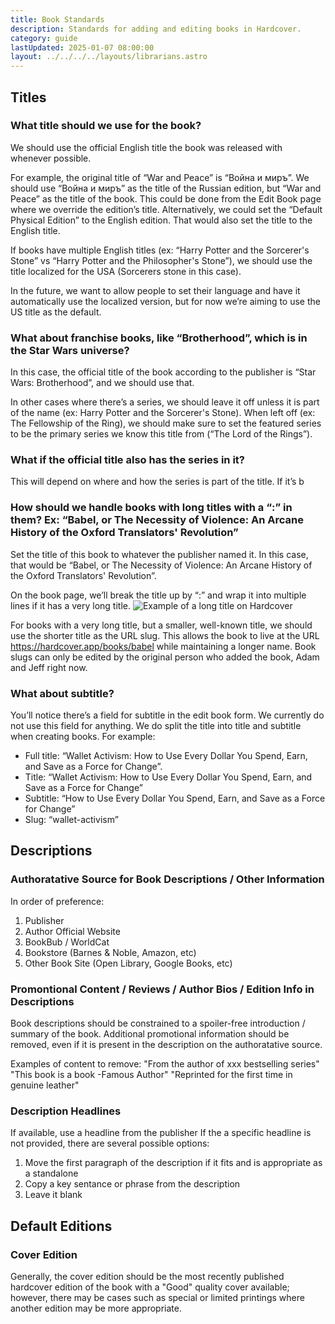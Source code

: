 ```yaml
---
title: Book Standards
description: Standards for adding and editing books in Hardcover.
category: guide
lastUpdated: 2025-01-07 08:00:00
layout: ../../../../layouts/librarians.astro
---
```



## Titles
### What title should we use for the book?
We should use the official English title the book was released with whenever possible.

For example, the original title of “War and Peace” is “Война и миръ”. We should use “Война и миръ” as the title of the Russian edition, but “War and Peace” as the title of the book. This could be done from the Edit Book page where we override the edition’s title. Alternatively, we could set the “Default Physical Edition” to the English edition. That would also set the title to the English title.

If books have multiple English titles (ex: “Harry Potter and the Sorcerer's Stone” vs “Harry Potter and the Philosopher's Stone”), we should use the title localized for the USA (Sorcerers stone in this case).

In the future, we want to allow people to set their language and have it automatically use the localized version, but for now we’re aiming to use the US title as the default.

### What about franchise books, like “Brotherhood”, which is in the Star Wars universe?
In this case, the official title of the book according to the publisher is “Star Wars: Brotherhood”, and we should use that.

In other cases where there’s a series, we should leave it off unless it is part of the name (ex: Harry Potter and the Sorcerer's Stone). When left off (ex: The Fellowship of the Ring), we should make sure to set the featured series to be the primary series we know this title from (“The Lord of the Rings”).

### What if the official title also has the series in it?
This will depend on where and how the series is part of the title. If it’s b

### How should we handle books with long titles with a “:” in them? Ex: “Babel, or The Necessity of Violence: An Arcane History of the Oxford Translators' Revolution”
Set the title of this book to whatever the publisher named it. In this case, that would be “Babel, or The Necessity of Violence: An Arcane History of the Oxford Translators' Revolution”.

On the book page, we’ll break the title up by “:” and wrap it into multiple lines if it has a very long title.
<img src="/images/librarians/long-title-example.png" alt="Example of a long title on Hardcover" />

For books with a very long title, but a smaller, well-known title, we should use the shorter title as the URL slug. This allows the book to live at the URL https://hardcover.app/books/babel while maintaining a longer name. Book slugs can only be edited by the original person who added the book, Adam and Jeff right now.

### What about subtitle?
You’ll notice there’s a field for subtitle in the edit book form. We currently do not use this field for anything. We do split the title into title and subtitle when creating books. For example:

- Full title: “Wallet Activism: How to Use Every Dollar You Spend, Earn, and Save as a Force for Change”.
- Title: “Wallet Activism: How to Use Every Dollar You Spend, Earn, and Save as a Force for Change”
- Subtitle: “How to Use Every Dollar You Spend, Earn, and Save as a Force for Change”
- Slug: “wallet-activism”

## Descriptions
### Authoratative Source for Book Descriptions / Other Information
In order of preference:

1. Publisher
2. Author Official Website
3. BookBub / WorldCat
4. Bookstore (Barnes & Noble, Amazon, etc)
5. Other Book Site (Open Library, Google Books, etc)

### Promontional Content / Reviews / Author Bios / Edition Info in Descriptions
Book descriptions should be constrained to a spoiler-free introduction / summary of the book. Additional promotional information should be removed, even if it is present in the description on the authoratative source.

Examples of content to remove:
    "From the author of xxx bestselling series"
    "This book is a book -Famous Author"
    "Reprinted for the first time in genuine leather"

### Description Headlines
If available, use a headline from the publisher
If the a specific headline is not provided, there are several possible options:

1. Move the first paragraph of the description if it fits and is appropriate as a standalone
2. Copy a key sentance or phrase from the description
3. Leave it blank

## Default Editions
### Cover Edition
Generally, the cover edition should be the most recently published hardcover edition of the book with a "Good" quality cover available; however, there may be cases such as special or limited printings where another edition may be more appropriate.
